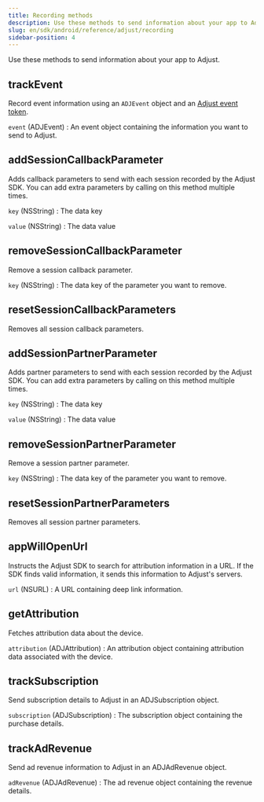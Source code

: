 ```yaml
---
title: Recording methods
description: Use these methods to send information about your app to Adjust.
slug: en/sdk/android/reference/adjust/recording
sidebar-position: 4
---
```


Use these methods to send information about your app to Adjust.

<Function>

## trackEvent

Record event information using an `ADJEvent` object and an [Adjust event token](https://help.adjust.com/en/article/add-events#add-event).

<slot slot="signature">


<TrackEventSig />

</slot>

<slot slot="snippet">


<TrackEvent />

</slot>

<slot slot="parameters">

`event` (ADJEvent)
: An event object containing the information you want to send to Adjust.

</slot>

</Function>

<Function>

## addSessionCallbackParameter

Adds callback parameters to send with each session recorded by the Adjust SDK. You can add extra parameters by calling on this method multiple times.

<slot slot="signature">


<AddSessionCallbackParameterSig />

</slot>

<slot slot="snippet">


<AddSessionCallbackParameter />

</slot>

<slot slot="parameters">

`key` (NSString)
: The data key

`value` (NSString)
: The data value

</slot>

</Function>

<Function>

## removeSessionCallbackParameter

Remove a session callback parameter.

<slot slot="signature">


<RemoveSessionCallbackParameterSig />

</slot>

<slot slot="snippet">


<RemoveSessionCallbackParameter />

</slot>

<slot slot="parameters">

`key` (NSString)
: The data key of the parameter you want to remove.

</slot>

</Function>

<Function>

## resetSessionCallbackParameters

Removes all session callback parameters.

<slot slot="signature">


<ResetSessionCallbackParametersSig />

</slot>

<slot slot="snippet">


<ResetSessionCallbackParameters />

</slot>

</Function>

<Function>

## addSessionPartnerParameter

Adds partner parameters to send with each session recorded by the Adjust SDK. You can add extra parameters by calling on this method multiple times.

<slot slot="signature">


<AddSessionPartnerParameterSig />

</slot>

<slot slot="snippet">


<AddSessionPartnerParameter />

</slot>

<slot slot="parameters">

`key` (NSString)
: The data key

`value` (NSString)
: The data value

</slot>

</Function>

<Function>

## removeSessionPartnerParameter

Remove a session partner parameter.

<slot slot="signature">


<RemoveSessionPartnerParameterSig />

</slot>

<slot slot="snippet">


<RemoveSessionPartnerParameter />

</slot>

<slot slot="parameters">

`key` (NSString)
: The data key of the parameter you want to remove.

</slot>

</Function>

<Function>

## resetSessionPartnerParameters

Removes all session partner parameters.

<slot slot="signature">


<ResetSessionPartnerParametersSig />

</slot>

<slot slot="snippet">


<ResetSessionPartnerParameters />

</slot>

</Function>

<Function>

## appWillOpenUrl

Instructs the Adjust SDK to search for attribution information in a URL. If the SDK finds valid information, it sends this information to Adjust's servers.

<slot slot="signature">


<AppWillOpenUrlSig />

</slot>

<slot slot="snippet">


<AppWillOpenUrl />

</slot>

<slot slot="parameters">

`url` (NSURL)
: A URL containing deep link information.

</slot>

</Function>

<Function>

## getAttribution

Fetches attribution data about the device.

<slot slot="signature">


<AttributionSig />

</slot>

<slot slot="snippet">


<Attribution />

</slot>

<slot slot="returns">

`attribution` (ADJAttribution)
: An attribution object containing attribution data associated with the device.

</slot>

</Function>

<Function>

## trackSubscription

Send subscription details to Adjust in an ADJSubscription object.

<slot slot="signature">


<TrackSubscription />

</slot>

<slot slot="snippet">


<TrackSubscription />

</slot>

<slot slot="parameters">

`subscription` (ADJSubscription)
: The subscription object containing the purchase details.

</slot>

</Function>

<Function>

## trackAdRevenue

Send ad revenue information to Adjust in an ADJAdRevenue object.

<slot slot="signature">


<TrackAdRevenueSig />

</slot>

<slot slot="snippet">


<TrackAdRevenue />

</slot>

<slot slot="parameters">

`adRevenue` (ADJAdRevenue)
: The ad revenue object containing the revenue details.

</slot>

</Function>
